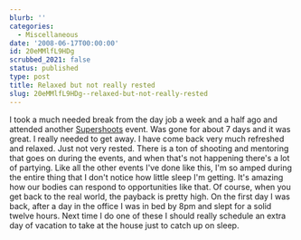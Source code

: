 ```yaml
---
blurb: ''
categories:
  - Miscellaneous
date: '2008-06-17T00:00:00'
id: 20eMMlfL9HDg
scrubbed_2021: false
status: published
type: post
title: Relaxed but not really rested
slug: 20eMMlfL9HDg--relaxed-but-not-really-rested
---
```


I took a much needed break from the day job a week and a half ago
and attended another [Supershoots](http://www.supershoots.com/)
event. Was gone for about 7 days and it was great. I really needed
to get away. I have come back very much refreshed and relaxed. Just
not very rested. There is a ton of shooting and mentoring that goes
on during the events, and when that's not happening there's a lot
of partying. Like all the other events I've done like this, I'm so
amped during the entire thing that I don't notice how little sleep
I'm getting. It's amazing how our bodies can respond to
opportunities like that. Of course, when you get back to the real
world, the payback is pretty high. On the first day I was back,
after a day in the office I was in bed by 8pm and slept for a solid
twelve hours. Next time I do one of these I should really schedule
an extra day of vacation to take at the house just to catch up on
sleep.
